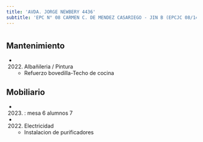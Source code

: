 ```yaml
---
title: 'AVDA. JORGE NEWBERY 4436'
subtitle: 'EPC N° 08 CARMEN C. DE MENDEZ CASARIEGO - JIN B (EPCJC 08/14°)'
---
```


#


## Mantenimiento

*  (2022) Albañileria / Pintura 
    + Refuerzo bovedilla-Techo de cocina


## Mobiliario

*  (2023) : mesa 6 alumnos 7 




*  (2022) Electricidad 
    + Instalacion de purificadores



